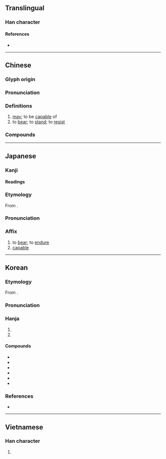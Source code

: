 {{character info}}
==Translingual==

===Han character===
{{Han char|rn=32|rad=土|as=09|sn=12|four=44111|canj=GTMV|ids=⿰土甚}}

====References====
* {{Han ref|kx=0233.270|dkj=05266|dj=0471.040|hdz=10460.010|uh=582A|ud=22570|bh=B3F4|bd=46068}}

----

==Chinese==
{{zh-forms}}

===Glyph origin===
{{Han etyl}}

===Pronunciation===
{{zh-pron
|m=kān
|m-s=
|c=ham1
|c-t=
|g=
|h=pfs=khâm
|j=
|mb=káng
|md=
|mn=kham
|mn-t=kam1
|w=
|x=
|mc=y
|oc=y
|cat=v
}}

===Definitions===
{{zh-hanzi}}

# [[may]]; to be [[capable]] of
# to [[bear]]; to [[stand]]; to [[resist]]

===Compounds===
{{zh-der|不堪|不堪回首|凌亂不堪|不堪入耳|不堪設想|不堪負荷|不堪其擾|不堪之物|不堪言狀|不堪一擊|不堪入目|不堪造就|國不堪貳|破爛不堪|痛不堪忍|狼狽不堪|民不堪命|鄙俗不堪|苦不堪言|破舊不堪|堪薩|堪稱|情何以堪|堪培拉|堪薩斯|堪輿|斯堪的納維亞|擁擠不堪|堪薩斯州|破敗不堪|門庭冷落，門堪羅雀|堪虞|堪憂|可堪|堪比|難堪|會堪得:ē-kham-tit}}


----

==Japanese==

===Kanji===
{{ja-kanji|grade=c|rs=土09}}

====Readings====
{{ja-readings
|goon=こん
|kanon=かん
|kanyoon=たん
|kun=た-える, こら-える, こた-える
}}

===Etymology===
{{ja-kanjitab|かん|yomi=kanon}}
From {{der|ja|ltc|sort=かん|-}} {{ltc-l|堪}}.

===Pronunciation===
{{ja-pron|かん|y=kanon}}

===Affix===
{{ja-pos|affix|かん}}

# to [[bear]]; to [[endure]]
# [[capable]]

----

==Korean==

===Etymology===
From {{der|ko|ltc|-}} {{ltc-l|堪}}.

{{collapse|
* {{hanja-dongguk|캄|kham}}
* {{hanja-sinjeung|감|kam}}
|Historical readings
|bg=#FFFFFF}}

===Pronunciation===
{{ko-hanja-pron|감}}

===Hanja===
{{ko-hanja-search}}
{{ko-hanja|견디다|견딜|감}}

# {{hanja form of|감|to [[endure]]; to [[bear]]}}
# {{hanja form of|감|[[capable]]}}

====Compounds====
{{der-top|Compounds}}
* {{ko-l|불감|不堪}}
* {{ko-l|감당|coping with; managing|堪當}}
* {{ko-l|감내|[[perseverance]]|堪耐}}
* {{ko-l|감인|[[patience]], [[forbearance]]|堪忍}}
* {{ko-l|난감|being [[intolerable]]; being [[unbearable]]; [[embarrassment]]|難堪}}
* {{ko-l|감능|[[patience]], [[perseverance]]|堪能}}
{{der-bottom}}

===References===
* {{R:hanjadoc|1883}}

----

==Vietnamese==

===Han character===
{{vi-readings|reading=kham, khom, khăm|rs=土09}}

# {{rfdef|vi}}